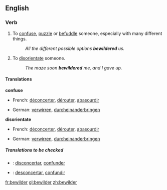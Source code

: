 ==English==

===Verb===
{{en-verb}}

# {{transitive}} To [[confuse]], [[puzzle]] or [[befuddle]] someone, especially with many different things.
#:''All the different possible options '''bewildered''' us.''
# {{transitive}} To [[disorientate]] someone.
#:''The maze soon '''bewildered''' me, and I gave up.''
====Translations====
'''confuse'''
{{top}}
*French: [[déconcerter]], [[dérouter]], [[abasourdir]]
{{mid}}
*German: [[verwirren]], [[durcheinanderbringen]]
{{bottom}}

'''disorientate'''
{{top}}
*French: [[déconcerter]], [[dérouter]], [[abasourdir]]
{{mid}}
*German: [[verwirren]], [[durcheinanderbringen]]
{{bottom}}

=====Translations to be checked=====
{{checktrans}}
*{{ttbc|Interlingua}}: [[disconcertar]], [[confunder]] 
*{{ttbc|Spanish}}: [[desconcertar]], [[confundir]]

[[fr:bewilder]]
[[gl:bewilder]]
[[zh:bewilder]]